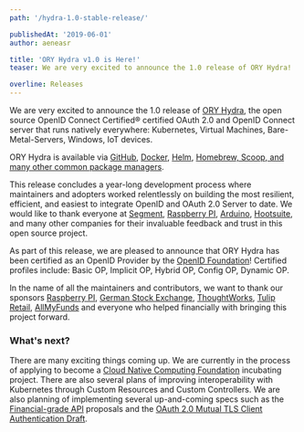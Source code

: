 ```yaml
---
path: '/hydra-1.0-stable-release/'

publishedAt: '2019-06-01'
author: aeneasr

title: 'ORY Hydra v1.0 is Here!'
teaser: We are very excited to announce the 1.0 release of ORY Hydra!

overline: Releases
---
```


We are very excited to announce the 1.0 release of
[ORY Hydra](https://github.com/ory/hydra), the open source OpenID Connect
Certified® certified OAuth 2.0 and OpenID Connect server that runs natively
everywhere: Kubernetes, Virtual Machines, Bare-Metal-Servers, Windows, IoT
devices.

ORY Hydra is available via [GitHub](https://github.com/ory/hydra),
[Docker](https://hub.docker.com/r/oryd/hydra/), [Helm](https://k8s.ory.sh/helm),
[Homebrew, Scoop, and many other common package managers](https://www.ory.sh/docs/hydra/install).

This release concludes a year-long development process where maintainers and
adopters worked relentlessly on building the most resilient, efficient, and
easiest to integrate OpenID and OAuth 2.0 Server to date. We would like to thank
everyone at [Segment](https://segment.com/),
[Raspberry PI](https://www.raspberrypi.org/),
[Arduino](https://www.arduino.cc/), [Hootsuite](https://hootsuite.com), and many
other companies for their invaluable feedback and trust in this open source
project.

As part of this release, we are pleased to announce that ORY Hydra has been
certified as an OpenID Provider by the
[OpenID Foundation](https://openid.net/foundation/)! Certified profiles include:
Basic OP, Implicit OP, Hybrid OP, Config OP, Dynamic OP.

In the name of all the maintainers and contributors, we want to thank our
sponsors [Raspberry PI](https://www.raspberrypi.org/),
[German Stock Exchange](https://deutsche-boerse.com/dbg-de/),
[ThoughtWorks](https://www.thoughtworks.com/),
[Tulip Retail](https://tulip.com/), [AllMyFunds](https://allmyfunds.com.au/) and
everyone who helped financially with bringing this project forward.

### What's next?

There are many exciting things coming up. We are currently in the process of
applying to become a [Cloud Native Computing Foundation](https://www.cncf.io/)
incubating project. There are also several plans of improving interoperability
with Kubernetes through Custom Resources and Custom Controllers. We are also
planning of implementing several up-and-coming specs such as the
[Financial-grade API](https://openid.net/wg/fapi/) proposals and the
[OAuth 2.0 Mutual TLS Client Authentication Draft](https://datatracker.ietf.org/doc/draft-ietf-oauth-mtls/).
